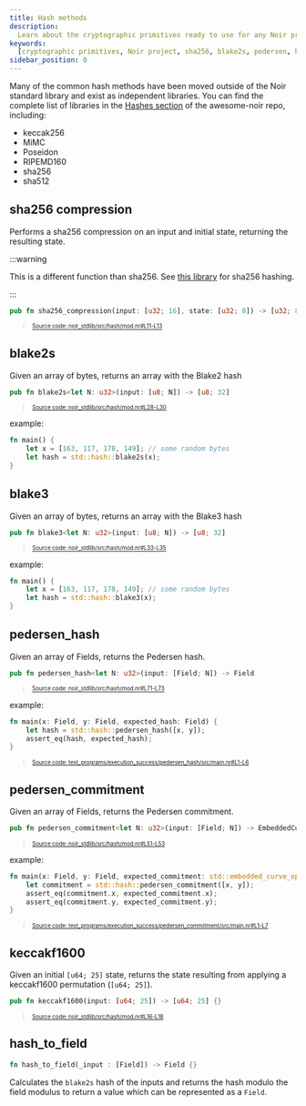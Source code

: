 ```yaml
---
title: Hash methods
description:
  Learn about the cryptographic primitives ready to use for any Noir project
keywords:
  [cryptographic primitives, Noir project, sha256, blake2s, pedersen, hash]
sidebar_position: 0
---
```



Many of the common hash methods have been moved outside of the Noir standard library and exist as independent libraries. 
You can find the complete list of libraries in the [Hashes section](https://github.com/noir-lang/awesome-noir?tab=readme-ov-file#hashes) 
of the awesome-noir repo, including:

- keccak256
- MiMC
- Poseidon
- RIPEMD160
- sha256
- sha512


## sha256 compression

Performs a sha256 compression on an input and initial state, returning the resulting state.

:::warning

This is a different function than sha256. See [this library](https://github.com/noir-lang/sha256) for sha256 hashing.

::: 

```rust title="sha256_compression" showLineNumbers 
pub fn sha256_compression(input: [u32; 16], state: [u32; 8]) -> [u32; 8] {}
```
> <sup><sub><a href="https://github.com/noir-lang/noir/blob/master/noir_stdlib/src/hash/mod.nr#L11-L13" target="_blank" rel="noopener noreferrer">Source code: noir_stdlib/src/hash/mod.nr#L11-L13</a></sub></sup>


<BlackBoxInfo to="../black_box_fns"/>

## blake2s

Given an array of bytes, returns an array with the Blake2 hash

```rust title="blake2s" showLineNumbers 
pub fn blake2s<let N: u32>(input: [u8; N]) -> [u8; 32]
```
> <sup><sub><a href="https://github.com/noir-lang/noir/blob/master/noir_stdlib/src/hash/mod.nr#L28-L30" target="_blank" rel="noopener noreferrer">Source code: noir_stdlib/src/hash/mod.nr#L28-L30</a></sub></sup>


example:

```rust
fn main() {
    let x = [163, 117, 178, 149]; // some random bytes
    let hash = std::hash::blake2s(x);
}
```

<BlackBoxInfo to="../black_box_fns"/>

## blake3

Given an array of bytes, returns an array with the Blake3 hash

```rust title="blake3" showLineNumbers 
pub fn blake3<let N: u32>(input: [u8; N]) -> [u8; 32]
```
> <sup><sub><a href="https://github.com/noir-lang/noir/blob/master/noir_stdlib/src/hash/mod.nr#L33-L35" target="_blank" rel="noopener noreferrer">Source code: noir_stdlib/src/hash/mod.nr#L33-L35</a></sub></sup>


example:

```rust
fn main() {
    let x = [163, 117, 178, 149]; // some random bytes
    let hash = std::hash::blake3(x);
}
```

<BlackBoxInfo to="../black_box_fns"/>

## pedersen_hash

Given an array of Fields, returns the Pedersen hash.

```rust title="pedersen_hash" showLineNumbers 
pub fn pedersen_hash<let N: u32>(input: [Field; N]) -> Field
```
> <sup><sub><a href="https://github.com/noir-lang/noir/blob/master/noir_stdlib/src/hash/mod.nr#L71-L73" target="_blank" rel="noopener noreferrer">Source code: noir_stdlib/src/hash/mod.nr#L71-L73</a></sub></sup>


example:

```rust title="pedersen-hash" showLineNumbers 
fn main(x: Field, y: Field, expected_hash: Field) {
    let hash = std::hash::pedersen_hash([x, y]);
    assert_eq(hash, expected_hash);
}
```
> <sup><sub><a href="https://github.com/noir-lang/noir/blob/master/test_programs/execution_success/pedersen_hash/src/main.nr#L1-L6" target="_blank" rel="noopener noreferrer">Source code: test_programs/execution_success/pedersen_hash/src/main.nr#L1-L6</a></sub></sup>


<BlackBoxInfo to="../black_box_fns" />

## pedersen_commitment

Given an array of Fields, returns the Pedersen commitment.

```rust title="pedersen_commitment" showLineNumbers 
pub fn pedersen_commitment<let N: u32>(input: [Field; N]) -> EmbeddedCurvePoint {
```
> <sup><sub><a href="https://github.com/noir-lang/noir/blob/master/noir_stdlib/src/hash/mod.nr#L51-L53" target="_blank" rel="noopener noreferrer">Source code: noir_stdlib/src/hash/mod.nr#L51-L53</a></sub></sup>


example:

```rust title="pedersen-commitment" showLineNumbers 
fn main(x: Field, y: Field, expected_commitment: std::embedded_curve_ops::EmbeddedCurvePoint) {
    let commitment = std::hash::pedersen_commitment([x, y]);
    assert_eq(commitment.x, expected_commitment.x);
    assert_eq(commitment.y, expected_commitment.y);
}
```
> <sup><sub><a href="https://github.com/noir-lang/noir/blob/master/test_programs/execution_success/pedersen_commitment/src/main.nr#L1-L7" target="_blank" rel="noopener noreferrer">Source code: test_programs/execution_success/pedersen_commitment/src/main.nr#L1-L7</a></sub></sup>


<BlackBoxInfo to="../black_box_fns"/>

## keccakf1600

Given an initial `[u64; 25]` state, returns the state resulting from applying a keccakf1600 permutation (`[u64; 25]`).

```rust title="keccakf1600" showLineNumbers 
pub fn keccakf1600(input: [u64; 25]) -> [u64; 25] {}
```
> <sup><sub><a href="https://github.com/noir-lang/noir/blob/master/noir_stdlib/src/hash/mod.nr#L16-L18" target="_blank" rel="noopener noreferrer">Source code: noir_stdlib/src/hash/mod.nr#L16-L18</a></sub></sup>


<BlackBoxInfo to="../black_box_fns"/>

## hash_to_field

```rust
fn hash_to_field(_input : [Field]) -> Field {}
```

Calculates the `blake2s` hash of the inputs and returns the hash modulo the field modulus to return
a value which can be represented as a `Field`.

